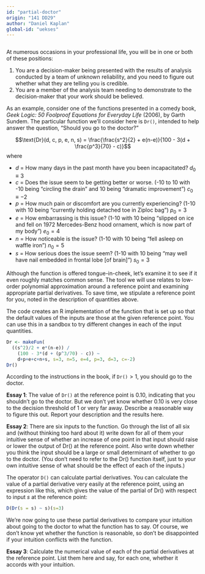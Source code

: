 ```yaml
---
id: "partial-doctor"
origin: "141 DD29"
author: "Daniel Kaplan"
global-id: "uekses"
---
```


```r
```

At numerous occasions in your professional life, you will be in one or both of these positions:

1. You are a decision-maker being presented with the results of analysis conducted by a team of unknown reliability, and you need to figure out whether what they are telling  you is credible.
2. You are a member of the analysis team needing to demonstrate to the decision-maker that your work should be believed.

As an example, consider one of the functions presented in a comedy book, *Geek Logic: 50 Foolproof Equations for Everyday Life* (2006), by Garth Sundem. The particular function we'll consider here is `Dr()`, intended to help answer the question, "Should you go to the doctor?"


$$\text{Dr}(d, c, p,  e,  n, s) = \frac{\frac{s^2}{2} + e(n-e)}{100 -  3(d + \frac{p^3}{70} - c)}$$  where

- $d$ = How many days in the  past month have you been incapacitated? $d_0 \equiv 3$
- $c$ = Does the issue seem to  be getting better or worse. (-10 to  10 with -10 being "circling the drain" and 10 being "dramatic improvement") $c_0 \equiv -2$
- $p$ = How much pain or discomfort are you currently experiencing? (1-10 with  10 being "currently holding detached toe in  Ziploc bag") $p_0 = 3$
- $e$ = How embarrassing is this issue? (1-10 with 10 being "slipped on  ice and fell on  1972 Mercedes-Benz  hood ornament, which is now part of my body") $e_0 = 4$
- $n$ = How noticeable is the issue? (1-10 with 10 being "fell asleep on  waffle iron") $n_0 = 5$
- $s$ = How serious does the issue seem? (1-10 with  10 being "may well have nail embedded in frontal lobe [of brain]") $s_0 = 3$

Although the function is offered tongue-in-cheek, let's examine it to see if it even roughly matches common sense. The tool we will use relates to low-order polynomial approximation around a reference point and examining appropriate partial derivatives. To save time, we stipulate a reference point for you, noted in the description of quantities above. 

::: {.scaffolding  data-latex=""}
The code creates an R implementation of the function that is set up so that the default values of the inputs are those at the given reference point. You can use this in a sandbox to try different changes in each of the input quantities.




```r

Dr <- makeFun(
  ((s^2)/2 + e*(n-e)) /
    (100 - 3*(d + (p^3/70) - c)) ~
    d+p+e+c+n+s, s=3, n=5, e=4, p=3, d=3, c=-2)
Dr()
```
:::


According to the instructions in the book, if `Dr()`$> 1$, you should go to the doctor.

**Essay 1**: The value of `Dr()` at the reference point is 0.10, indicating that you shouldn't go to the doctor. But we don't yet know whether 0.10 is very close to the decision threshold of 1 or very far away. Describe a reasonable way to figure this out. Report your description and the results here.

**Essay 2**: There are six inputs to the function. Go through the list of all six and (without thinking too hard about it) write down for all of them your intuitive sense of whether an increase of one point in that input should raise or lower the output of Dr() at the reference point. Also write down whether you think the input should be a large or small determinant of whether to go to the doctor. (You don't need to refer to the Dr() function  itself, just to your own intuitive sense of what should be the effect of each of the inputs.)

The operator `D()` can calculate partial derivatives. You can calculate the value of a partial derivative very easily at the reference point, using an expression like this, which gives the value of the partial of Dr() with respect to input $s$ at the reference point:

```r
D(Dr(s = s) ~ s)(s=3)
```

We're now going to use these partial derivatives to compare your intuition about going to the doctor to what the function has to say. Of course, we don't know yet  whether the function  is reasonable, so don't be disappointed if your intuition conflicts with the function.

**Essay 3**: Calculate the numerical value of each of the partial derivatives  at the reference point. List them here and say, for each one, whether it accords with your intuition.

